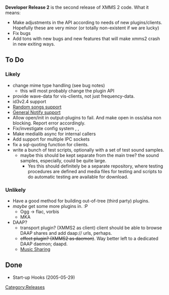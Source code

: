 {{Navbar}}

'''Developer Release 2''' is the second release of XMMS 2 code. What it means:

* Make adjustments in the API according to needs of new plugins/clients. Hopefully these are very minor (or totally non-existent if we are lucky)
* Fix bugs
* Add tons with new bugs and new features that will make xmms2 crash in new exiting ways.

== To Do ==

=== Likely ===
* change mime type handling {{Bug|65}} (see bug notes)
** this will most probably change the plugin API
* provide wave-data for vis-clients, not just frequency-data. {{Bug|192}}
* id3v2.4 support {{Bug|152}}
* [[Random songs support]] {{Bug|90}}
* [[General Notify support]] {{Bug|50}}
* Allow open/init in output-plugins to fail. And make open in oss/alsa non blocking. Report error accordingly. {{Bug|191}}
* Fix/investigate config system {{Bug|99}}, {{Bug|97}}, {{Bug|19}}
* Make medialib async for internal callers {{Bug|190}}
* Add support for multiple IPC sockets {{Bug|89}}
* fix a sql-quoting function for clients.
* write a bunch of test scripts, optionally with a set of test sound samples.
** maybe this should be kept separate from the main tree? the sound samples, especially, could be quite large.
*** Yes this should definitely be a separate repository, where testing procedures are defined and media files for testing and scripts to do automatic testing are available for download.

=== Unlikely ===
* Have a good method for building out-of-tree (third party) plugins.
* ''maybe'' get some more plugins in. :P
** Ogg -> flac, vorbis
** MKA
* DAAP?
** transport plugin? (XMMS2 as client) client should be able to browse DAAP shares and add daap:// urls, perhaps.
** <strike>effect plugin? (XMMS2 as daemon)</strike>. Way better left to a dedicated DAAP daemon; daapd.
** [[Music Sharing]]

== Done ==
* Start-up Hooks (2005-05-29)

[[Category:Releases]]